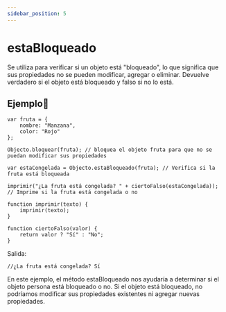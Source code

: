 ```yaml
---
sidebar_position: 5
---
```



# estaBloqueado

Se utiliza para verificar si un objeto está "bloqueado", lo que significa que sus propiedades no se pueden modificar, agregar o eliminar. Devuelve verdadero si el objeto está bloqueado y falso si no lo está.

## Ejemplo📝

```dummy
var fruta = {
    nombre: "Manzana",
    color: "Rojo"
};

Objecto.bloquear(fruta); // bloquea el objeto fruta para que no se puedan modificar sus propiedades

var estaCongelada = Objecto.estaBloqueado(fruta); // Verifica si la fruta está bloqueada

imprimir("¿La fruta está congelada? " + ciertoFalso(estaCongelada)); // Imprime si la fruta está congelada o no

function imprimir(texto) {
    imprimir(texto);
}

function ciertoFalso(valor) {
    return valor ? "Sí" : "No";
}
```
Salida:

```dummy
//¿La fruta está congelada? Sí
```

En este ejemplo, el método estaBloqueado nos ayudaría a determinar si el objeto persona está bloqueado o no. Si el objeto está bloqueado, no podríamos modificar sus propiedades existentes ni agregar nuevas propiedades.